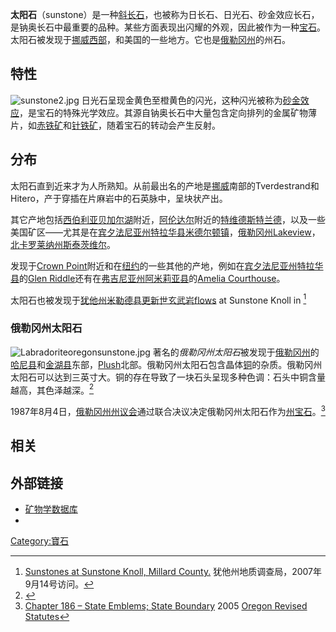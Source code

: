 {{about|一种矿石|在导航中使用的方解石矿|太阳石 (中世纪)|被叫作太阳石的阿兹特克石刻|阿兹特克日历石|其他用法}}
{{Infobox mineral
| name = 太阳石
| category = [[長石|長石]]
| boxwidth =
| boxbgcolor =
| image = sunstone1.jpg
| imagesize =
| caption =
| formula = [[钠|sodium]] [[钙|calcium]] [[铝|aluminum]] [[矽酸鹽|silicate]](Ca,Na,(Al,Si)<sub>2</sub>Si<sub>2</sub>O<sub>8</sub>)
| molweight =
| color = 金红色至红褐色
| habit = [[自形的|自形的]]晶体，[[颗粒状|颗粒状]]
| system = [[三斜晶系|三斜晶系]]
| twinning = [[板层|板层]]
| cleavage = 
| fracture = 
| mohs =
| luster =
| refractive = 1.537–1.547（+0.004 ，-0.006）
| opticalprop = 双反射：
| birefringence =
| dispersion =
| pleochroism = 不明显
| streak
| gravity =
| density = 2.62–2.67
| melt =
| fusibility =
| diagnostic =
| solubility =
| diaphaneity = 半透明
| other =砂金效应
|fluorescence=X光下白光}}

'''太阳石'''（sunstone）是一种[[斜长石|斜长石]]，也被称为日长石、日光石、砂金效应长石，是钠奥长石中最重要的品种。某些方面表现出闪耀的外观，因此被作为一种[[宝石|宝石]]。太阳石被发现于[[挪威西部|挪威西部]]，和美国的一些地方。它也是[[俄勒冈州|俄勒冈州]]的州石。

==特性==
[[File:sunstone2.jpg|thumb]]
日光石呈现金黄色至橙黄色的闪光，这种闪光被称为[[砂金效應|砂金效应]]，是宝石的特殊光学效应。其源自钠奥长石中大量包含定向排列的金属矿物薄片，如[[赤铁矿|赤铁矿]]和[[针铁矿|针铁矿]]，随着宝石的转动会产生反射。

==分布==
太阳石直到近来才为人所熟知。从前最出名的产地是[[挪威|挪威]]南部的Tverdestrand和Hitero，产于穿插在片麻岩中的石英脉中，呈块状产出。

其它产地包括[[西伯利亚|西伯利亚]][[贝加尔湖|贝加尔湖]]附近，[[阿伦达尔|阿伦达尔]]附近的[[特维德斯特兰德|特维德斯特兰德]]，以及一些美国矿区——尤其是在[[宾夕法尼亚州|宾夕法尼亚州]][[特拉华县|特拉华县]][[米德尔顿镇|米德尔顿镇]]，[[俄勒冈州|俄勒冈州]][[Lakeview|Lakeview]]，[[北卡罗莱纳州|北卡罗莱纳州]][[斯泰茨维尔|斯泰茨维尔]]。

发现于[[Crown_Point|Crown Point]]附近和在[[纽约|纽约]]的一些其他的产地，例如在[[宾夕法尼亚州|宾夕法尼亚州]][[特拉华县|特拉华县]]的[[Glen_Riddle|Glen Riddle]]还有在[[弗吉尼亚州|弗吉尼亚州]][[阿米莉亚县|阿米莉亚县]]的[[Amelia_Courthouse|Amelia Courthouse]]。

太阳石也被发现于[[犹他州|犹他州]][[米勒德县|米勒德县]][[更新世|更新世]][[玄武岩|玄武岩]]flows at Sunstone Knoll in <ref>[http://geology.utah.gov/utahgeo/rockmineral/collecting/sunstone.htm Sunstones at Sunstone Knoll, Millard County.] {{Wayback|url=http://geology.utah.gov/utahgeo/rockmineral/collecting/sunstone.htm |date=20140410014418 }}犹他州地质调查局，2007年9月14号访问。</ref>

===俄勒冈州太阳石===
[[File:Labradoriteoregonsunstone.jpg|thumb]]
著名的''俄勒冈州太阳石''被发现于[[俄勒冈州|俄勒冈州]]的[[哈尼县|哈尼县]]和[[金湖县|金湖县]]东部，[[Plush,_Oregon|Plush]]北部。俄勒冈州太阳石包含晶体[[铜|铜]]的杂质。俄勒冈州太阳石可以达到三英寸大。铜的存在导致了一块石头呈现多种色调：石头中铜含量越高，其色泽越深。<ref>{{cite news|url=http://www.naturenw.org/rock-sunstone.htm|title=Rock Hounding: Oregon Sunstone--Official State Gemstone|work=Nature of the Northwest|publisher=[[Oregon_Department_of_Geology_and_Mineral_Industries|Oregon Department of Geology and Mineral Industries]]|accessdate=7 March 2013|deadurl=yes|archiveurl=https://web.archive.org/web/20150424134725/http://www.naturenw.org/rock-sunstone.htm|archivedate=2015年4月24日}}</ref>

1987年8月4日，[[俄勒冈州州议会|俄勒冈州州议会]]通过联合决议决定俄勒冈州太阳石作为[[州宝石|州宝石]]。<ref name=ORS>[http://www.leg.state.or.us/ors/186.html Chapter 186 – State Emblems; State Boundary] {{Wayback|url=http://www.leg.state.or.us/ors/186.html |date=20070311194726 }} 2005 [[Oregon_Revised_Statutes|Oregon Revised Statutes]]</ref>

==相关==
{{reflist}}
{{1911}}

==外部链接==
{{commons category|Sunstone}}
*[http://webmineral.com/data/Oligoclase.shtml 矿物学数据库]{{Wayback|url=http://webmineral.com/data/Oligoclase.shtml |date=20130327004853 }}
*{{Oregon Encyclopedia|oregon_sunstone|Oregon Sunstone|Saab, Patricia}}

{{clr}}
{{Jewellery}}

[[Category:寶石|Category:寶石]]